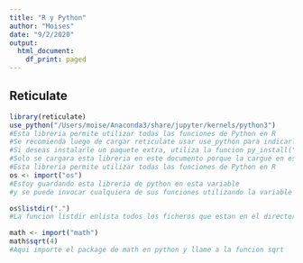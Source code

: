 ```yaml
---
title: "R y Python"
author: "Moises"
date: "9/2/2020"
output:
  html_document:
    df_print: paged
---
```

## Reticulate
```r
library(reticulate)
use_python("/Users/moise/Anaconda3/share/jupyter/kernels/python3")
#Esta libreria permite utilizar todas las funciones de Python en R
#Se recomienda luego de cargar reticulate usar use_python para indicarle donde esta el python que instalaste que es el que tiene todos los paquetes de anaconda
#Si deseas instalarle un paquete extra, utiliza la funcion py_install("Nombre del paquete")
#Solo se cargara esta libreria en este documento porque la cargue en este chunk
#Esta libreria permite utilizar todas las funciones de Python en R
os <- import("os") 
#Estoy guardando esta libreria de python en esta variable 
#y se puede invocar cualquiera de sus funciones utilizando la variable que cree "os"

os$listdir(".") 
#La funcion listdir enlista todos los ficheros que estan en el directorio donde ejecute esta funcion

```

```r
math <- import("math") 
math$sqrt(4) 
#Aqui importe el package de math en python y llame a la funcion sqrt
```

